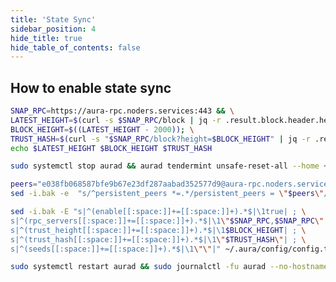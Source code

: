 ```yaml
---
title: 'State Sync'
sidebar_position: 4
hide_title: true
hide_table_of_contents: false
---
```



<PageTitle
  iconUrl="img/aura-icon.svg"
  title="Aura State Sync"
  chainId="aura_6322-2"
  version="v0.9.3"
/>

## How to enable state sync

```bash
SNAP_RPC=https://aura-rpc.noders.services:443 && \
LATEST_HEIGHT=$(curl -s $SNAP_RPC/block | jq -r .result.block.header.height); \
BLOCK_HEIGHT=$((LATEST_HEIGHT - 2000)); \
TRUST_HASH=$(curl -s "$SNAP_RPC/block?height=$BLOCK_HEIGHT" | jq -r .result.block_id.hash) && \
echo $LATEST_HEIGHT $BLOCK_HEIGHT $TRUST_HASH
```

```bash
sudo systemctl stop aurad && aurad tendermint unsafe-reset-all --home ~/.aura --keep-addr-book
```

```bash
peers="e038fb068587bfe9b67e23df287aabad352577d9@aura-rpc.noders.services:21756"
sed -i.bak -e  "s/^persistent_peers *=.*/persistent_peers = \"$peers\"/" ~/.aura/config/config.toml
```

```bash
sed -i.bak -E "s|^(enable[[:space:]]+=[[:space:]]+).*$|\1true| ; \
s|^(rpc_servers[[:space:]]+=[[:space:]]+).*$|\1\"$SNAP_RPC,$SNAP_RPC\"| ; \
s|^(trust_height[[:space:]]+=[[:space:]]+).*$|\1$BLOCK_HEIGHT| ; \
s|^(trust_hash[[:space:]]+=[[:space:]]+).*$|\1\"$TRUST_HASH\"| ; \
s|^(seeds[[:space:]]+=[[:space:]]+).*$|\1\"\"|" ~/.aura/config/config.toml
```

```bash
sudo systemctl restart aurad && sudo journalctl -fu aurad --no-hostname -o cat
```
